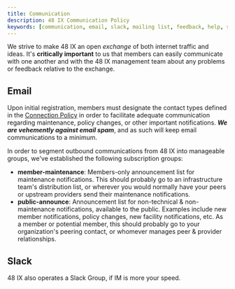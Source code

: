 ```yaml
---
title: Communication
description: 48 IX Communication Policy
keywords: [communication, email, slack, mailing list, feedback, help, support]
---
```



We strive to make 48 IX an open _exchange_ of both internet traffic and ideas. It's **critically important** to us that members can easily communicate with one another and with the 48 IX management team about any problems or feedback relative to the exchange.

## Email

Upon initial registration, members must designate the contact types defined in the [Connection Policy](connection-policy.mdx#communication) in order to facilitate adequate communication regarding maintenance, policy changes, or other important notifications. _**We are vehemently against email spam**_, and as such will keep email communications to a minimum.

In order to segment outbound communications from 48 IX into manageable groups, we've established the following subscription groups:

- **member-maintenance**: Members-only announcement list for maintenance notifications. This should probably go to an infrastructure team's distribution list, or wherever you would normally have your peers or upstream providers send their maintenance notifications.
- **public-announce**: Announcement list for non-technical & non-maintenance notifications, available to the public. Examples include new member notifications, policy changes, new facility notifications, etc. As a member or potential member, this should probably go to your organization's peering contact, or whomever manages peer & provider relationships.

## Slack

48 IX also operates a Slack Group, if IM is more your speed.

<SlackInvite />
